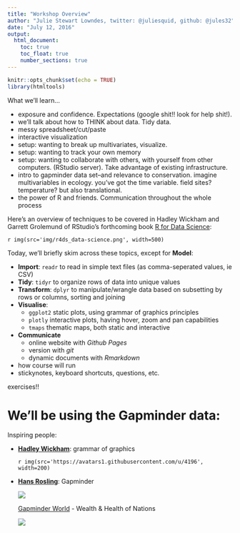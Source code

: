 ```yaml
---
title: "Workshop Overview"
author: "Julie Stewart Lowndes, twitter: @juliesquid, github: @jules32"
date: "July 12, 2016"
output: 
  html_document:
    toc: true
    toc_float: true
    number_sections: true
---
```


```r
knitr::opts_chunk$set(echo = TRUE)
library(htmltools)
```

What we'll learn...

- exposure and confidence. Expectations (google shit!! look for help shit!). 
- we'll talk about how to THINK about data. Tidy data.
- messy spreadsheet/cut/paste
- interactive visualization
- setup: wanting to break up multivariates, visualize.
- setup: wanting to track your own memory
- setup: wanting to collaborate with others, with yourself from other computers. (RStudio server). Take advantage of existing infrastructure. 
- intro to gapminder data set--and relevance to conservation. imagine multivariables in ecology. you've got the time variable. field sites? temperature? but also translational. 
- the power of R and friends. Communication throughout the whole process


Here's an overview of techniques to be covered in Hadley Wickham and Garrett Grolemund of RStudio's forthcoming book [R for Data Science](http://r4ds.had.co.nz/):

`r img(src='img/r4ds_data-science.png', width=500)`

Today, we'll briefly skim across these topics, except for **Model**:

- **Import**: `readr` to read in simple text files (as comma-seperated values, ie CSV)
- **Tidy**: `tidyr` to organize rows of data into unique values
- **Transform**: `dplyr` to manipulate/wrangle data based on subsetting by rows or columns, sorting and joining
- **Visualise**: 
    - `ggplot2` static plots, using grammar of graphics principles
    - `plotly` interactive plots, having hover, zoom and pan capabilities
    - `tmaps` thematic maps, both static and interactive
- **Communicate**
    - online website with _Github Pages_
    - version with _git_
    - dynamic documents with _Rmarkdown_
    

- how course will run
- stickynotes, keyboard shortcuts, questions, etc.

exercises!!

# We'll be using the Gapminder data: 

Inspiring people:

- [**Hadley Wickham**](http://hadley.nz): grammar of graphics

    `r img(src='https://avatars1.githubusercontent.com/u/4196', width=200)`

- [**Hans Rosling**](https://www.ted.com/speakers/hans_rosling): Gapminder

    ![](img/hans-rosling_sexy-stats.jpeg)

    [Gapminder World](http://www.gapminder.org/world) - Wealth & Health of Nations

    [![](img/gapminder-world_motion-chart.png)](http://www.gapminder.org/world)


